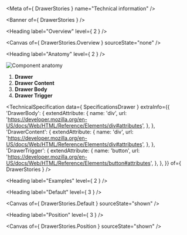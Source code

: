 
<Meta of={ DrawerStories } name="Technical information" />

<Banner of={ DrawerStories } />

<Heading label="Overview" level={ 2 } />

<Canvas of={ DrawerStories.Overview } sourceState="none" />

<Heading label="Anatomy" level={ 2 } />

![Component anatomy](components/drawer/anatomy-tech.png "Component anatomy")

1. **Drawer**
2. **Drawer Content**
3. **Drawer Body**
4. **Drawer Trigger**

<TechnicalSpecification
  data={ SpecificationsDrawer }
  extraInfo={{
    'DrawerBody': {
      extendAttribute: {
        name: 'div',
        url: 'https://developer.mozilla.org/en-US/docs/Web/HTML/Reference/Elements/div#attributes',
      },
    },
    'DrawerContent': {
      extendAttribute: {
        name: 'div',
        url: 'https://developer.mozilla.org/en-US/docs/Web/HTML/Reference/Elements/div#attributes',
      },
    },
    'DrawerTrigger': {
      extendAttribute: {
        name: 'button',
        url: 'https://developer.mozilla.org/en-US/docs/Web/HTML/Reference/Elements/button#attributes',
      },
    },
  }}
  of={ DrawerStories } />

<Heading label="Examples" level={ 2 } />

<Heading label="Default" level={ 3 } />

<Canvas of={ DrawerStories.Default } sourceState="shown" />

<Heading label="Position" level={ 3 } />

<Canvas of={ DrawerStories.Position } sourceState="shown" />
